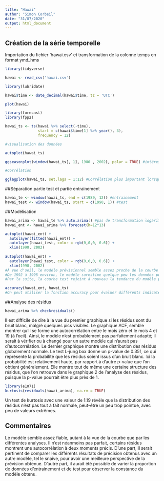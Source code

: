 ---
title: "Hawai"
author: "Simon Corbeil"
date: "31/07/2020"
output: html_document
---

## Création de la série temporelle
Importation du fichier 'hawai.csv' et transformation de la colonne temps en format ymd_hms
```{r}
library(tidyverse)

hawai <- read_csv('hawai.csv')

library(lubridate)

hawai$time <- date_decimal(hawai$time, tz = 'UTC')

plot(hawai)

library(forecast)
library(fpp2)

hawai_ts <- ts(hawai %>% select(-time),
               start = c(hawai$time[1] %>% year(), 3),
               frequency = 12)

#visualisation des données

autoplot(hawai_ts) 

ggseasonplot(window(hawai_ts[, 1], 1980 , 2002), polar = TRUE) #intéressant l'augmentation constante du CO2 au fil des années

#Corrélation

gglagplot(hawai_ts, set.lags = 1:12) #Corrélation plus important lorsque qu'on est proche du cycle annuel.

```

##Séparation partie test et partie entrainement

```{r}

hawai_te <- window(hawai_ts, end = c(1989, 12)) #entrainement
hawai_test <- window(hawai_ts, start = c(1990, 1)) #test

```
##Modélisation

```{r}

hawai_arima <- hawai_te %>% auto.arima() #pas de transformation logarithmique parce que les données n'iront pas dans le négatif
hawai_ent <- hawai_arima %>% forecast(h=12*13)

autoplot(hawai_ent) +
  autolayer(fitted(hawai_ent)) +
  autolayer(hawai_test, color = rgb(0,0,0, 0.6)) +
  xlim(1990, 2002)
  
autoplot(hawai_ent) +
  autolayer(hawai_test, color = rgb(0,0,0, 0.6)) +
  xlim(1990, 2002)
#À vue d'oeil, le modèle prévisionnel semble assez proche de la courbe des données test. Pour la première année, la courbe modèle est très rapprochée de la courbe test, dans la mesure de ce que l'on peut voir.
#De 1992 à 1995 environ, le modèle surestime quelque peu les données puisque la courbe test se retrouve sous la courbe modèle, à la limite extérieure de la zone de l'intervalle de confiance de 80%.
#Par la suite, la courbe test rejoint à nouveau la tendance du modèle pour le reste des années, avec des prévisions assez juste autour de 1998-1999.

accuracy(hawai_ent, hawai_ts)
#On peut utiliser la fonction accuracy pour évaluer différents indicateurs d'erreur de la prévision. Difficile à commenter la prévision sans autre modèle de comparaison.
```


##Analyse des résidus

```{r}
hawai_arima %>% checkresiduals()
```
Il est difficile de dire à la vue du premier graphique si les résidus sont du bruit blanc, malgré quelques pics visibles. Le graphique ACF, semble montrer qu'il se forme une autocorrélation entre le mois zéro et le mois 4 et 19 (à l'oeil). Ainsi, le modèle n'est probablement pas parfaitement adapté; il  serait à vérifier ou à changé pour un autre modèle qui n'aurait pas d'autocorrélation. Le dernier graphique montre une distribution des résidus globalement normale.
Le test L-jung box donne un p-value de 0.351, ce qui représente la probabilité que les résidus soient issus d'un bruit blanc. Ici la probabilité est relativement haute, par rapport à d'autre p-value que l'on obtient généralement. Elle montre tout de même une certaine structure des résidus, que l'on retrouve dans le graphique 2 de l'analyse des résidus, puisque la p-value pourrait être plus près de 1.
```{r}
library(e1071)
kurtosis(residuals(hawai_arima), na.rm = TRUE)
```
Un test de kurtosis avec une valeur de 1.19 révèle que la distribution des résidus n'est pas tout à fait normale, peut-être un peu trop pointue, avec peu de valeurs extrêmes.

## Commentaires
Le modèle semble assez fiable, autant à la vue de la courbe que par les différentes analyses. Il n'est néanmoins pas parfait, certains résidus montrent une autocorrélation à deux moments précis.
D'une part, il serait pertinent de comparer les différents résultats de précision obtenus avec un autre modèle, tel le snaive, pour avoir une meilleure perspective de la prévision obtenue.
D'autre part, il aurait été possible de varier la proportion de données d'entrainement et de test pour observer la constance du modèle obtenu. 

